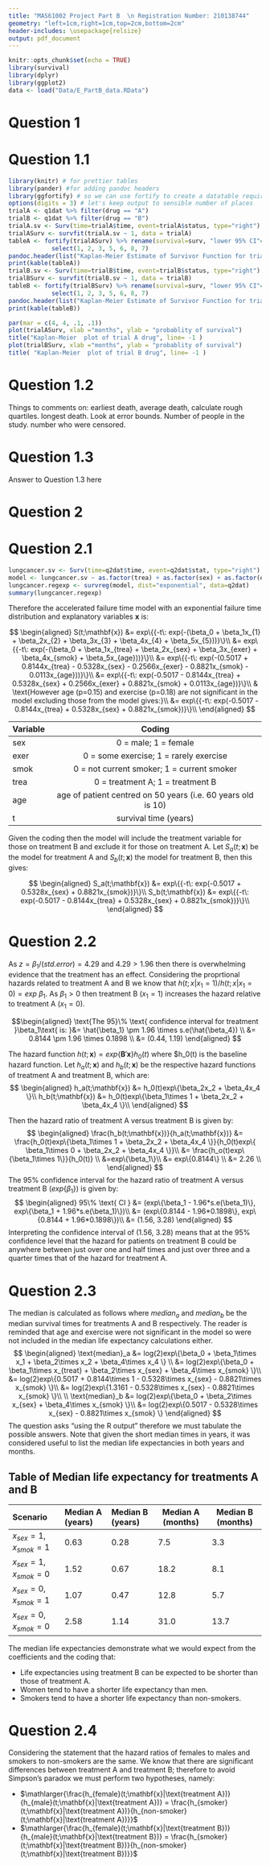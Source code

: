 ```yaml
---
title: "MAS61002 Project Part B  \n Registration Number: 210138744"
geometry: "left=1cm,right=1cm,top=2cm,bottom=2cm"
header-includes: \usepackage{relsize}
output: pdf_document
---
```


```r
knitr::opts_chunk$set(echo = TRUE)
library(survival)
library(dplyr)
library(ggplot2)
data <- load("Data/E_PartB_data.RData")
```

# Question 1

# Question 1.1
```r
library(knitr) # for prettier tables
library(pander) #for adding pandoc headers
library(ggfortify) # so we can use fortify to create a datatable required for knitr
options(digits = 3) # let's keep output to sensible number of places
trialA <- q1dat %>% filter(drug == "A")
trialB <- q1dat %>% filter(drug == "B")
trialA.sv <- Surv(time=trialA$time, event=trialA$status, type="right")
trialASurv <- survfit(trialA.sv ~ 1, data = trialA)
tableA <- fortify(trialASurv) %>% rename(survival=surv, "lower 95% CI"=lower, "upper 95% CI"= upper) %>%
            select(1, 2, 3, 5, 6, 8, 7)
pandoc.header(list("Kaplan-Meier Estimate of Survivor Function for trial drug A"), level = 2)
print(kable(tableA))
trialB.sv <- Surv(time=trialB$time, event=trialB$status, type="right")
trialBSurv <- survfit(trialB.sv ~ 1, data = trialB)
tableB <- fortify(trialBSurv) %>% rename(survival=surv, "lower 95% CI"=lower, "upper 95% CI"= upper)%>%
            select(1, 2, 3, 5, 6, 8, 7)
pandoc.header(list("Kaplan-Meier Estimate of Survivor Function for trial drug B"), level = 2)
print(kable(tableB))

par(mar = c(4, 4, .1, .1))
plot(trialASurv, xlab ="months", ylab = "probablity of survival")
title("Kaplan-Meier  plot of trial A drug", line= -1 )
plot(trialBSurv, xlab ="months", ylab = "probablity of survival")
title( "Kaplan-Meier  plot of trial B drug", line= -1 )


```


# Question 1.2
Things to comments on: earliest death, average death, calculate rough quartiles. longest death. Look at error bounds. Number of people in the study. number who were censored.

# Question 1.3
Answer to Question 1.3 here

# Question 2

# Question 2.1
```r
lungcancer.sv <- Surv(time=q2dat$time, event=q2dat$stat, type="right")
model <- lungcancer.sv ~ as.factor(trea) + as.factor(sex) + as.factor(exer) + as.factor(smok) + age
lungcancer.regexp <- survreg(model, dist="exponential", data=q2dat)
summary(lungcancer.regexp)
```
Therefore the accelerated failure time model with an exponential failure time distribution and explanatory variables **x** is:

$$ \begin{aligned}
S(t;\mathbf{x}) &= exp\{{-t\: exp(-(\beta_0 + \beta_1x_{1} + \beta_2x_{2} + \beta_3x_{3} + \beta_4x_{4} + \beta_5x_{5}))}\}\\
&= exp\{{-t\: exp(-(\beta_0 + \beta_1x_{trea} + \beta_2x_{sex} + \beta_3x_{exer} + \beta_4x_{smok} + \beta_5x_{age}))}\}\\
&= exp\{{-t\: exp(-(0.5017 + 0.8144x_{trea} - 0.5328x_{sex} - 0.2566x_{exer} - 0.8821x_{smok} - 0.0113x_{age}))}\}\\
&= exp\{{-t\: exp(-0.5017 - 0.8144x_{trea} + 0.5328x_{sex} + 0.2566x_{exer} + 0.8821x_{smok} + 0.0113x_{age})}\}\\
& \text{However age (p=0.15) and exercise (p=0.18) are not significant in the model excluding those from the model gives:}\\
&= exp\{{-t\: exp(-0.5017 - 0.8144x_{trea} + 0.5328x_{sex} + 0.8821x_{smok})}\}\\
\end{aligned}
$$

Variable     Coding
--------    -------------------------------------------------------------
sex         0 = male; 1 = female
exer        0 = some exercise; 1 = rarely exercise
smok        0 = not current smoker; 1 = current smoker
trea        0 = treatment A; 1 = treatment B
age         age of patient centred on 50 years (i.e. 60 years old is 10)
t           survival time (years)

Given the coding then the model will include the treatment variable for those on treatment B and exclude it for those on treatment A.  Let $S_a(t;\mathbf{x})$ be the model for treatment A and $S_b(t;\mathbf{x})$ the model for treatment B, then this gives:

$$ \begin{aligned}
S_a(t;\mathbf{x}) &= exp\{{-t\: exp(-0.5017 + 0.5328x_{sex} + 0.8821x_{smok})}\}\\
S_b(t;\mathbf{x}) &= exp\{{-t\: exp(-0.5017 - 0.8144x_{trea} + 0.5328x_{sex} + 0.8821x_{smok})}\}\\
\end{aligned}
$$

# Question 2.2

As $z = \beta_1 /(std. error) = 4.29$ and $4.29 > 1.96$ then there is overwhelming evidence that the treatment has an effect. Considering the proprtional hazards related to treatment A and B we know that $h(t; x |x_1=1)/h(t; x | x_1=0) = exp\:\beta_1$.  As $\beta_1 > 0$ then treatment B ($x_1 = 1$) increases the hazard relative to treatment A ($x_1 = 0$).

$$\begin{aligned}
\text{The 95}\% \text{ confidence interval for treatment }\beta_1\text{ is: }&= \hat{\beta_1} \pm 1.96 \times s.e(\hat{\beta_4}) \\
&= 0.8144 \pm 1.96 \times 0.1898 \\
&= (0.44, 1.19)
\end{aligned}
$$

The hazard function $h(t; \mathbf{x}) = exp\{\mathbf{B}'\mathbf{x}\}h_0(t)$ where $h_0(t) is the baseline hazard function.  Let $h_a(t; \mathbf{x})$ and $h_b(t; \mathbf{x})$ be the respective hazard functions of treatment A and treatment B, which are:
$$
\begin{aligned}
h_a(t;\mathbf{x}) &= h_0(t)exp\{\beta_2x_2 + \beta_4x_4  \}\\
h_b(t;\mathbf{x}) &= h_0(t)exp\{\beta_1\times 1 + \beta_2x_2 + \beta_4x_4 \}\\
\end{aligned}
$$

Then the hazard ratio of treatment A versus treatment B is given by:
$$
\begin{aligned}
\frac{h_b(t;\mathbf{x})}{h_a(t;\mathbf{x})}  &= \frac{h_0(t)exp\{\beta_1\times 1 + \beta_2x_2 + \beta_4x_4 \}}{h_0(t)exp\{ \beta_1\times 0 + \beta_2x_2 + \beta_4x_4 \}}\\
 &= \frac{h_o(t)exp\{\beta_1\times 1\}}{h_0(t)} \\
 &=exp\{\beta_1\}\\
 &= exp\{0.8144\} \\
 &= 2.26 \\
\end{aligned}
$$
The 95$\%$ confidence interval for the hazard ratio of treatment A versus treatment B ($exp\{\beta_1\}$) is given by:
$$
\begin{aligned}
95\% \text{ CI } &= (exp\{\beta_1 - 1.96*s.e(\beta_1)\}, exp\{\beta_1 + 1.96*s.e(\beta_1)\})\\
&= (exp\{0.8144 - 1.96*0.1898\}, exp\{0.8144 + 1.96*0.1898\})\\
&= (1.56, 3.28)
\end{aligned}
$$
Interpreting the confidence interval of (1.56, 3.28) means that at the $95\%$ confidence level that the hazard for patients on treatment B could be anywhere between just over one and half times and just over three and a quarter times that of the hazard for treatment A.

# Question 2.3
The median is calculated as follows where $median_a$ and $median_b$ be the median survival times for treatments A and B respectively. The reader is reminded that age and exercise were not significant in the model so were not included in the median life expectancy calculations either.
$$
\begin{aligned}
\text{median}_a &= log(2)exp\{\beta_0 + \beta_1\times x_1 + \beta_2\times x_2  + \beta_4\times x_4 \} \\
&= log(2)exp\{\beta_0 + \beta_1\times x_{treat} + \beta_2\times x_{sex}  + \beta_4\times x_{smok} \}\\
&= log(2)exp\{0.5017 + 0.8144\times 1 - 0.5328\times x_{sex} - 0.8821\times x_{smok} \}\\
&= log(2)exp\{1.3161 - 0.5328\times x_{sex} - 0.8821\times x_{smok} \}\\
\\
\text{median}_b &= log(2)exp\{\beta_0 + \beta_2\times x_{sex}  + \beta_4\times x_{smok} \}\\
&= log(2)exp\{0.5017 - 0.5328\times x_{sex} - 0.8821\times x_{smok} \}
\end{aligned}
$$
The question asks "using the R output" therefore we must tabulate the possible answers.  Note that given the short median times in years, it was considered useful to list the median life expectancies in both years and months.

## Table of Median life expectancy for treatments A and B
Scenario                   Median A (years)   Median B (years)  Median A (months) Median B (months)
-------------------------- ------------------ ----------------- ----------------- ----------------
$x_{sex}= 1, x_{smok} = 1$ 0.63               0.28              7.5               3.3
$x_{sex}= 1, x_{smok} = 0$ 1.52               0.67              18.2              8.1
$x_{sex}= 0, x_{smok} = 1$ 1.07               0.47              12.8              5.7
$x_{sex}= 0, x_{smok} = 0$ 2.58               1.14              31.0              13.7

The median life expectancies demonstrate what we would expect from the coefficients and the coding that:

* Life expectancies using treatment B can be expected to be shorter than those of treatment A.
* Women tend to have a shorter life expectancy than men.
* Smokers tend to have a shorter life expectancy than non-smokers.

# Question 2.4
Considering the statement that the hazard ratios of females to males and smokers to non-smokers are the same.  We know that there are significant differences between treatment A and treatment B; therefore to avoid Simpson's paradox we must perform two hypotheses, namely:

* $\mathlarger{\frac{h_{female}(t;\mathbf{x}|\text{treatment A})}{h_{male}(t;\mathbf{x}|\text{treatment A})} = \frac{h_{smoker}(t;\mathbf{x}|\text{treatment A})}{h_{non-smoker}(t;\mathbf{x}|\text{treatment A})}}$
* $\mathlarger{\frac{h_{female}(t;\mathbf{x}|\text{treatment B})}{h_{male}(t;\mathbf{x}|\text{treatment B})} = \frac{h_{smoker}(t;\mathbf{x}|\text{treatment B})}{h_{non-smoker}(t;\mathbf{x}|\text{treatment B})}}$



